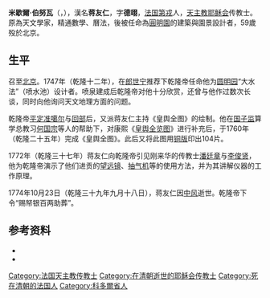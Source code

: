 '''米歇爾·伯努瓦'''（{{lang-fr|Michel Benoist}}，{{bd|1715年|10月8日|1774年|10月23日|catIdx=Benoist, Michel}}），漢名'''蒋友仁'''，字'''德翊'''，[[法国|法国]][[第戎|第戎]]人，[[天主教|天主教]][[耶稣会|耶稣会]]传教士。原為天文學家，精通數學、曆法，後被任命為[[圓明園|圓明園]]的建築與園景設計者，59歲殁於北京。

== 生平 ==召至[[北京|北京]]。1747年（乾隆十二年），在[[郎世宁|郎世宁]]推荐下乾隆帝任命他为[[圆明园|圆明园]]“大水法”（喷水池）设计者。喷泉建成后乾隆帝对他十分欣赏，还曾与他作过数次长谈，同时向他询问天文地理方面的问题。

乾隆帝[[平定准噶尔|平定准噶尔]]与[[回部|回部]]后，又派蒋友仁主持《皇舆全图》的绘制。他在[[国子监|国子监]]算学总教习[[何国宗|何国宗]]等人的帮助下，对康熙《[[康熙皇舆全览图|皇舆全览图]]》进行补充后，于1760年（乾隆二十五年）完成《皇舆全图》。此后又将此图用[[铜版|铜版]]印出104片。

1772年（乾隆三十七年）蒋友仁向乾隆帝引见刚来华的传教士[[潘廷章|潘廷章]]与[[李俊贤(传教士)|李俊贤]]，他为乾隆帝演示了他们进贡的[[望远镜|望远镜]]、[[抽气机|抽气机]]等的使用方法，并为其讲解仪器的工作原理。

1774年10月23日（乾隆三十九年九月十八日），蒋友仁因[[中风|中风]]逝世。乾隆帝下令“赐帑银百两助葬”。

== 参考资料 ==
{{reflistH}}
* {{cite web|url=http://www.wenming.cn/wmzh_pd/ws/shgc/201106/t20110623_222367.shtml|title=乾隆帝与法国神父蒋友仁|publisher=中国文明网|date=2011-06-23|access-date=2011-08-18|archive-date=2021-04-10|archive-url=https://web.archive.org/web/20210410012931/http://www.wenming.cn/wmzh_pd/ws/shgc/201106/t20110623_222367.shtml|dead-url=no}}
* {{cite book|title=《清代人物传稿》上编第九卷|author=张捷夫主编|publisher=中华书局}}
{{reflistF}}

{{赴華外國傳教士列表}}
{{Authority control}}
{{DEFAULTSORT:Benoist, Michel}}
[[Category:法国天主教传教士|Category:法国天主教传教士]]
[[Category:在清朝逝世的耶稣会传教士|Category:在清朝逝世的耶稣会传教士]]
[[Category:死在清朝的法国人|Category:死在清朝的法国人]]
[[Category:科多爾省人|Category:科多爾省人]]